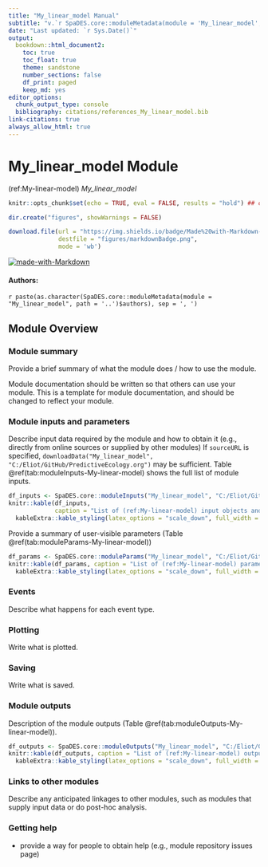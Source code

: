 ```yaml
---
title: "My_linear_model Manual"
subtitle: "v.`r SpaDES.core::moduleMetadata(module = 'My_linear_model', path = '..')$version`"
date: "Last updated: `r Sys.Date()`"
output:
  bookdown::html_document2:
    toc: true
    toc_float: true
    theme: sandstone
    number_sections: false
    df_print: paged
    keep_md: yes
editor_options:
  chunk_output_type: console
  bibliography: citations/references_My_linear_model.bib
link-citations: true
always_allow_html: true
---
```


# My_linear_model Module

<!-- the following are text references used in captions for LaTeX compatibility -->

(ref:My-linear-model) *My_linear_model*

```r
knitr::opts_chunk$set(echo = TRUE, eval = FALSE, results = "hold") ## change to eval = TRUE if all chunks are to be evaluated

dir.create("figures", showWarnings = FALSE)

download.file(url = "https://img.shields.io/badge/Made%20with-Markdown-1f425f.png",
              destfile = "figures/markdownBadge.png",
              mode = 'wb')
```

[![made-with-Markdown](figures/markdownBadge.png)](https://commonmark.org)

<!-- if knitting to pdf remember to add the pandoc_args: ["--extract-media", "."] option to yml in order to get the badge images -->

#### Authors:

`r paste(as.character(SpaDES.core::moduleMetadata(module = "My_linear_model", path = '..')$authors), sep = ', ')`
<!-- ideally separate authors with new lines, '\n' not working -->

## Module Overview

### Module summary

Provide a brief summary of what the module does / how to use the module.

Module documentation should be written so that others can use your
module. This is a template for module documentation, and should be
changed to reflect your module.

### Module inputs and parameters

Describe input data required by the module and how to obtain it (e.g.,
directly from online sources or supplied by other modules) If
`sourceURL` is specified,
`downloadData("My_linear_model", "C:/Eliot/GitHub/PredictiveEcology.org")`
may be sufficient. Table \@ref(tab:moduleInputs-My-linear-model) shows
the full list of module inputs.

```r
df_inputs <- SpaDES.core::moduleInputs("My_linear_model", "C:/Eliot/GitHub/PredictiveEcology.org")
knitr::kable(df_inputs,
             caption = "List of (ref:My-linear-model) input objects and their description.") %>%
  kableExtra::kable_styling(latex_options = "scale_down", full_width = TRUE)
```

Provide a summary of user-visible parameters (Table
\@ref(tab:moduleParams-My-linear-model))

```r
df_params <- SpaDES.core::moduleParams("My_linear_model", "C:/Eliot/GitHub/PredictiveEcology.org")
knitr::kable(df_params, caption = "List of (ref:My-linear-model) parameters and their description.") %>%
  kableExtra::kable_styling(latex_options = "scale_down", full_width = TRUE)
```

### Events

Describe what happens for each event type.

### Plotting

Write what is plotted.

### Saving

Write what is saved.

### Module outputs

Description of the module outputs (Table
\@ref(tab:moduleOutputs-My-linear-model)).

```r
df_outputs <- SpaDES.core::moduleOutputs("My_linear_model", "C:/Eliot/GitHub/PredictiveEcology.org")
knitr::kable(df_outputs, caption = "List of (ref:My-linear-model) outputs and their description.") %>%
  kableExtra::kable_styling(latex_options = "scale_down", full_width = TRUE)
```

### Links to other modules

Describe any anticipated linkages to other modules, such as modules that
supply input data or do post-hoc analysis.

### Getting help

-   provide a way for people to obtain help (e.g., module repository
    issues page)
